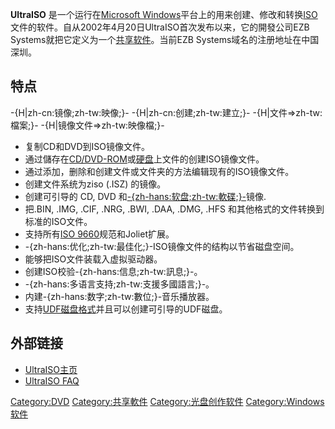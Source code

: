 {{distinguish2|{{tsl|en|MagicISO||MagicISO}}或[[PowerISO|PowerISO]]，它们是相似、但是没有关系的[[磁盘镜像|-{zh-hans:磁盘镜像;zh-hant:磁碟鏡像}-]]-{zh-cn:软件;zh-hk:軟件;zh-mo:軟件;zh-tw:軟體}-}}
{{Infobox software
| name = UltraISO
| logo = 
| screenshot = [[File:UltraISO.png|250px]]
| caption = UltraISO 9.6.5.3237 在 [[Windows_10|Windows 10]] 下运行
| developer = EZB Systems
| released = {{Chinese date|2002-04-20}}
| latest release version = 9.7.5.3716
| latest release date = {{Start date and age|2020|07|30|df=yes}}
| programming language = 
| operating system = [[Microsoft_Windows|Microsoft Windows]]
| language = [http://www.ezbsystems.com/ultraiso/download.htm 40 languages]
| genre = CD/DVD 镜像编辑器
| license = [[共享軟體|共享軟體]] ($29.95 [[美元|美元]]; 试用版本不能创建或编辑大于300MB的镜像)
| website = [http://www.ezbsystems.com/ultraiso/index.html 官方网站]
}}
'''UltraISO''' 是一个运行在[[Microsoft_Windows|Microsoft Windows]]平台上的用来创建、修改和转换[[ISO映像|ISO]]文件的软件。自从2002年4月20日UltraISO首次发布以来，它的開發公司EZB Systems就把它定义为一个[[共享软件|共享软件]]。当前EZB Systems域名的注册地址在中国深圳。

==特点==
-{H|zh-cn:镜像;zh-tw:映像;}-
-{H|zh-cn:创建;zh-tw:建立;}-
-{H|文件=>zh-tw:檔案;}-
-{H|镜像文件=>zh-tw:映像檔;}-
*复制CD和DVD到ISO镜像文件。
*通过儲存在[[光盘驱动器|CD/DVD-ROM]]或[[硬盘驱动器|硬盘]]上文件的创建ISO镜像文件。
*通过添加，删除和创建文件或文件夹的方法编辑现有的ISO镜像文件。
*创建文件系统为ziso (.ISZ) 的镜像。
*创建可引导的 CD, DVD 和[[软盘|-{zh-hans:软盘;zh-tw:軟碟;}-]]镜像.
*把.BIN, .IMG, .CIF, .NRG, .BWI, .DAA, .DMG, .HFS 和其他格式的文件转换到标准的ISO文件。
*支持所有[[ISO_9660|ISO 9660]]规范和Joliet扩展。
*-{zh-hans:优化;zh-tw:最佳化;}-ISO镜像文件的结构以节省磁盘空间。
*能够把ISO文件装载入虚拟驱动器。
*创建ISO校验-{zh-hans:信息;zh-tw:訊息;}-。
*-{zh-hans:多语言支持;zh-tw:支援多國語言;}-。
*内建-{zh-hans:数字;zh-tw:數位;}-音乐播放器。
*支持[[通用光碟格式|UDF磁盘格式]]并且可以创建可引导的UDF磁盘。

==外部链接==
*[http://www.ezbsystems.com/ultraiso/index.html UltraISO主页] {{Wayback|url=http://www.ezbsystems.com/ultraiso/index.html |date=20220427162630 }}
*[http://www.ezbsystems.com/ultraiso/faq.htm UltraISO FAQ] {{Wayback|url=http://www.ezbsystems.com/ultraiso/faq.htm |date=20090413025421 }}

{{光盘制作软件}}
{{虚拟磁盘软件}}
{{磁盘映像}}

[[Category:DVD|Category:DVD]]
[[Category:共享軟件|Category:共享軟件]]
[[Category:光盘创作软件|Category:光盘创作软件]]
[[Category:Windows软件|Category:Windows软件]]
{{Windows-software-stub}}